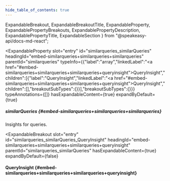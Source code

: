 ```yaml
---
hide_table_of_contents: true
---
```

  ExpandableBreakout,
  ExpandableBreakoutTitle,
  ExpandableProperty,
  ExpandablePropertyBreakouts,
  ExpandablePropertyDescription,
  ExpandablePropertyTitle,
  ExpandableSection
} from "@speakeasy-api/docs-md-react";

<ExpandableSection>

<ExpandableProperty
  slot="entry"
  id="similarqueries_similarQueries"
  headingId="embed-similarqueries+similarqueries+similarqueries"
  parentId="similarqueries"
  typeInfo={{"label":"array","linkedLabel":"<a href=\"#embed-similarqueries+similarqueries+similarqueries+queryinsight\">QueryInsight</a>","children":[{"label":"QueryInsight","linkedLabel":"<a href=\"#embed-similarqueries+similarqueries+similarqueries+queryinsight\">QueryInsight</a>","children":[],"breakoutSubTypes":{}}],"breakoutSubTypes":{}}}
  typeAnnotations={[]}
  hasExpandableContent={true}
  expandByDefault={true}
>

<ExpandablePropertyTitle slot="title">

##### similarQueries \{#embed-similarqueries+similarqueries+similarqueries\}

</ExpandablePropertyTitle>

<ExpandablePropertyDescription slot="description">

Insights for queries.

</ExpandablePropertyDescription>

<ExpandablePropertyBreakouts slot="breakouts">

<ExpandableBreakout
  slot="entry"
  id="similarqueries_similarQueries_QueryInsight"
  headingId="embed-similarqueries+similarqueries+similarqueries+queryinsight"
  parentId="similarqueries_similarQueries"
  hasExpandableContent={true}
  expandByDefault={false}
>

<ExpandableBreakoutTitle slot="title">

#### QueryInsight \{#embed-similarqueries+similarqueries+similarqueries+queryinsight\}

</ExpandableBreakoutTitle>

</ExpandableBreakout>

</ExpandablePropertyBreakouts>

</ExpandableProperty>

</ExpandableSection>